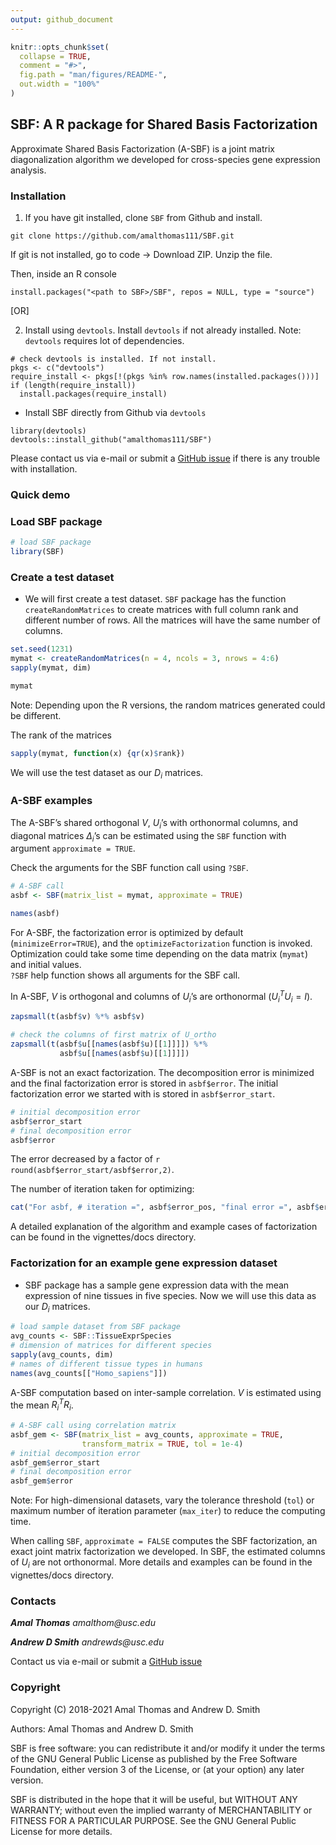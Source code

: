 ```yaml
---
output: github_document
---
```


<!-- README.md is generated from README.Rmd. Please edit that file -->

```r
knitr::opts_chunk$set(
  collapse = TRUE,
  comment = "#>",
  fig.path = "man/figures/README-",
  out.width = "100%"
)
```

## SBF: A R package for Shared Basis Factorization

Approximate Shared Basis Factorization (A-SBF) is a joint matrix diagonalization
algorithm we developed for cross-species gene expression analysis.

### Installation

1. If you have git installed, clone `SBF` from Github and install.
```
git clone https://github.com/amalthomas111/SBF.git
```

If git is not installed, go to code -> Download ZIP. Unzip the file.

Then, inside an R console
```
install.packages("<path to SBF>/SBF", repos = NULL, type = "source")
```

[OR]

2. Install using `devtools`.
Install `devtools` if not already installed. Note: `devtools` requires lot of
dependencies.
```
# check devtools is installed. If not install.
pkgs <- c("devtools")
require_install <- pkgs[!(pkgs %in% row.names(installed.packages()))]
if (length(require_install))
  install.packages(require_install)
```

- Install SBF directly from Github via `devtools`
```
library(devtools)
devtools::install_github("amalthomas111/SBF")
```

Please contact us via e-mail or submit
a [GitHub issue](https://github.com/amalthomas111/SBF/issues)
if there is any trouble with installation.

### Quick demo

###  Load SBF package

```r
# load SBF package
library(SBF)
```

### Create a test dataset

- We will first create a test dataset. `SBF` package has the function 
  `createRandomMatrices` to create matrices with full column rank and
  different number of rows. All the matrices will have the same number of
  columns.
```r
set.seed(1231)
mymat <- createRandomMatrices(n = 4, ncols = 3, nrows = 4:6)
sapply(mymat, dim)
```
```r
mymat
```
Note: Depending upon the R versions, the random matrices generated could be
different.

The rank of the matrices
```r
sapply(mymat, function(x) {qr(x)$rank})
```

We will use the test dataset as our $D_i$ matrices.


### A-SBF examples

The A-SBF's shared orthogonal $V$, $U_i$'s with orthonormal columns, and
diagonal matrices $\Delta_i$'s can be estimated using the `SBF` function with
argument `approximate = TRUE`.

Check the arguments for the SBF function call using `?SBF`.

```r
# A-SBF call
asbf <- SBF(matrix_list = mymat, approximate = TRUE)
```

```r
names(asbf)
```

For A-SBF, the factorization error is optimized by default
(`minimizeError=TRUE`), and the `optimizeFactorization` function is invoked. 
Optimization could take some time depending on the data matrix (`mymat`) and
initial values.  
`?SBF` help function shows all arguments for the SBF call.

In A-SBF, $V$ is orthogonal and columns of $U_i$'s are orthonormal
($U_i^T U_i = I$).

```r
zapsmall(t(asbf$v) %*% asbf$v)
```

```r
# check the columns of first matrix of U_ortho
zapsmall(t(asbf$u[[names(asbf$u)[[1]]]]) %*%
           asbf$u[[names(asbf$u)[[1]]]])
```

A-SBF is not an exact factorization. The decomposition error is minimized and
the final factorization error is stored in `asbf$error`.
The initial factorization error we started with is stored in `asbf$error_start`.

```r
# initial decomposition error
asbf$error_start
# final decomposition error
asbf$error
```
The error decreased by a factor of `r round(asbf$error_start/asbf$error,2)`.

The number of iteration taken for optimizing:
```r
cat("For asbf, # iteration =", asbf$error_pos, "final error =", asbf$error)
```

A detailed explanation of the algorithm and example cases of factorization can be
found in the vignettes/docs directory.

### Factorization for an example gene expression dataset

- SBF package has a sample gene expression data with the mean expression of
nine tissues in five species. Now we will use this data as our $D_i$ matrices.

```r
# load sample dataset from SBF package
avg_counts <- SBF::TissueExprSpecies
# dimension of matrices for different species
sapply(avg_counts, dim)
# names of different tissue types in humans
names(avg_counts[["Homo_sapiens"]])
```

A-SBF computation based on inter-sample correlation. 
$V$ is estimated using the mean $R_i^T R_i$.

```r
# A-SBF call using correlation matrix
asbf_gem <- SBF(matrix_list = avg_counts, approximate = TRUE,
                transform_matrix = TRUE, tol = 1e-4)
# initial decomposition error
asbf_gem$error_start
# final decomposition error
asbf_gem$error
```
Note: For high-dimensional datasets, vary the tolerance threshold (`tol`) or
maximum number of iteration parameter (`max_iter`) to reduce the computing time.


When calling `SBF`, `approximate = FALSE` computes the SBF factorization,
an exact joint matrix factorization we developed. In SBF, the estimated
columns of $U_i$ are not orthonormal. More details and examples can be found
in the vignettes/docs directory.


### Contacts

***Amal Thomas*** *amalthom@usc.edu*

***Andrew D Smith*** *andrewds@usc.edu*

Contact us via e-mail or submit
a [GitHub issue](https://github.com/amalthomas111/SBF/issues)

### Copyright

Copyright (C) 2018-2021  Amal Thomas and Andrew D. Smith

Authors: Amal Thomas and Andrew D. Smith

SBF is free software: you can redistribute it and/or modify it under
the terms of the GNU General Public License as published by the Free
Software Foundation, either version 3 of the License, or (at your
option) any later version.

SBF is distributed in the hope that it will be useful, but WITHOUT
ANY WARRANTY; without even the implied warranty of MERCHANTABILITY or
FITNESS FOR A PARTICULAR PURPOSE.  See the GNU General Public License
for more details.
